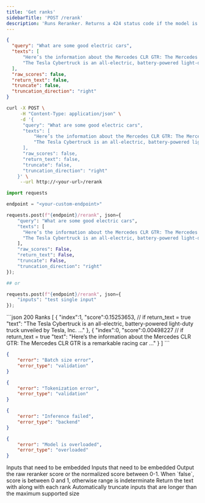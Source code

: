 ```yaml
---
title: 'Get ranks'
sidebarTitle: 'POST /rerank'
description: 'Runs Reranker. Returns a 424 status code if the model is not a Reranker model'
---
```


<RequestExample>

```json Raw Json
{
  "query": "What are some good electric cars",
  "texts": [
      "Here’s the information about the Mercedes CLR GTR: The Mercedes CLR GTR is a remarkable racing car ...",
      "The Tesla Cybertruck is an all-electric, battery-powered light-duty truck unveiled by Tesla, Inc. ..."
  ],
  "raw_scores": false,
  "return_text": false,
  "truncate": false,
  "truncation_direction": "right"
}
```

```sh curl
curl -X POST \
     -H "Content-Type: application/json" \
     -d '{
      "query": "What are some good electric cars",
      "texts": [
          "Here’s the information about the Mercedes CLR GTR: The Mercedes CLR GTR is a remarkable racing car ...",
          "The Tesla Cybertruck is an all-electric, battery-powered light-duty truck unveiled by Tesla, Inc. ..."
      ],
      "raw_scores": false,
      "return_text": false,
      "truncate": false,
      "truncation_direction": "right"
    }' \
     --url http://<your-url>/rerank
```

```py python
import requests

endpoint = "<your-custom-endpoint>"

requests.post(f"{endpoint}/rerank", json={
    "query": "What are some good electric cars",
    "texts": [
      "Here’s the information about the Mercedes CLR GTR: The Mercedes CLR GTR is a remarkable racing car ...",
      "The Tesla Cybertruck is an all-electric, battery-powered light-duty truck unveiled by Tesla, Inc. ..."
    ],
    "raw_scores": False,
    "return_text": False,
    "truncate": False,
    "truncation_direction": "right"
});

## or 

requests.post(f"{endpoint}/rerank", json={
    "inputs": "test single input"
});


```

</RequestExample>

<ResponseExample>
```json 200 Ranks
[
    {
        "index":1,
        "score":0.15253653,
        // if return_text = true
        "text": "The Tesla Cybertruck is an all-electric, battery-powered light-duty truck unveiled by Tesla, Inc. ..."
    },
    {
        "index":0,
        "score":0.00498227
        // if return_text = true
        "text": "Here’s the information about the Mercedes CLR GTR: The Mercedes CLR GTR is a remarkable racing car ..."
    }
]
```

```json 413
{
    "error": "Batch size error",
    "error_type": "validation"
}
```

```json 422
{
    "error": "Tokenization error",
    "error_type": "validation"
}
```

```json 424
{
    "error": "Inference failed",
    "error_type": "backend"
}
```

```json 429
{
    "error": "Model is overloaded",
    "error_type": "overloaded"
}
```
</ResponseExample>



<ParamField path="query" type="string" required>
  Inputs that need to be embedded
</ParamField>

<ParamField path="texts" type="string[]" required>
  Inputs that need to be embedded
</ParamField>

<ParamField path="raw_scores" type="boolean" default="false">
  Output the raw reranker score or the normalized score between 0-1.
  When `false`, score is between 0 and 1, otherwise range is indeterminate 
</ParamField>

<ParamField path="return_text" type="boolean" default="false">
  Return the text with along with each rank
</ParamField>

<ParamField path="truncate" type="boolean" default="false">
Automatically truncate inputs that are longer than the maximum supported size
</ParamField>

<ParamField path="truncate_direction" type='"right" | "left"' default="right">
</ParamField>

